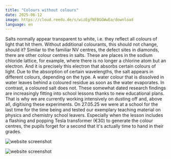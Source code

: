 ```yaml
---
title: "Colours without colours"
date: 2025-06-12
image: https://cloud.reedu.de/s/wizEgfNFBGGWwEa/download
language: en
---
```

Salts normally appear transparent to white, i.e. they reflect all colours of light that hit them. Without additional colourants, this should not change, should it? Similar to the familiar NV centres, the defect sites in diamonds, there are other colour centres in salts. These are places in the sodium chloride lattice, for example, where there is no longer a chlorine atom but an electron. And it is precisely this electron that absorbs certain colours of light. Due to the absorption of certain wavelengths, the salt appears in different colours, depending on the type. A water colour that is dissolved in water leaves behind a coloured residue as soon as the water evaporates. In contrast, a coloured salt does not. These somewhat dated research findings are increasingly fitting into school lessons thanks to new educational plans. That is why we are currently working intensively on dusting off and, above all, digitising these experiments. On 27.05.25 we were at a school for the last time for the time being and tested our exemplary teaching material on physics and chemistry school leavers. Especially when the lesson includes a flashing and popping Tesla transformer (€30) to generate the colour centres, the pupils forget for a second that it's actually time to hand in their grades.

![website screenshot](https://cloud.reedu.de/s/XpExE2MPYorsFQ7/download)

![website screenshot](https://cloud.reedu.de/s/iZfwaTDM7todGRG/download)

